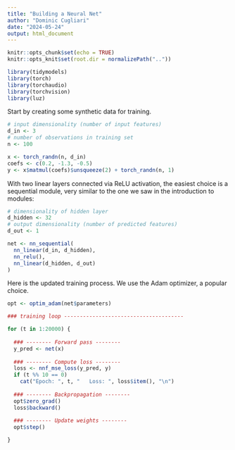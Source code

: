 ```yaml
---
title: "Building a Neural Net"
author: "Dominic Cugliari"
date: "2024-05-24"
output: html_document
---
```


```r
knitr::opts_chunk$set(echo = TRUE)
knitr::opts_knit$set(root.dir = normalizePath(".."))
```


```r
library(tidymodels)
library(torch)
library(torchaudio)
library(torchvision)
library(luz)
```

Start by creating some synthetic data for training.

```r
# input dimensionality (number of input features)
d_in <- 3
# number of observations in training set
n <- 100

x <- torch_randn(n, d_in)
coefs <- c(0.2, -1.3, -0.5)
y <- x$matmul(coefs)$unsqueeze(2) + torch_randn(n, 1)
```


With two linear layers connected via ReLU activation, the easiest choice is a sequential module, very similar to the one we saw in the introduction to modules:

```r
# dimensionality of hidden layer
d_hidden <- 32
# output dimensionality (number of predicted features)
d_out <- 1

net <- nn_sequential(
  nn_linear(d_in, d_hidden),
  nn_relu(),
  nn_linear(d_hidden, d_out)
)
```

Here is the updated training process. We use the Adam optimizer, a popular choice.

```r
opt <- optim_adam(net$parameters)

### training loop --------------------------------------

for (t in 1:20000) {
  
  ### -------- Forward pass --------
  y_pred <- net(x)
  
  ### -------- Compute loss -------- 
  loss <- nnf_mse_loss(y_pred, y)
  if (t %% 10 == 0)
    cat("Epoch: ", t, "   Loss: ", loss$item(), "\n")
  
  ### -------- Backpropagation --------
  opt$zero_grad()
  loss$backward()
  
  ### -------- Update weights -------- 
  opt$step()

}
```





